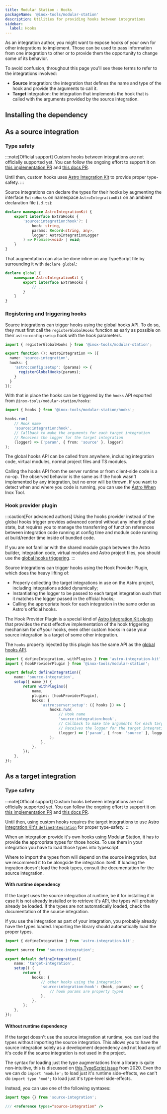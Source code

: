 ```yaml
---
title: Modular Station - Hooks
packageName: '@inox-tools/modular-station'
description: Utilities for providing hooks between integrations
sidebar:
  label: Hooks
---
```


As an integration author, you might want to expose hooks of your own for other integrations to implement. Those can be used to pass information from one integration to other or to provide them the opportunity to change some of its behavior.

To avoid confusion, throughout this page you'll see these terms to refer to the integrations involved:

- **Source** integration: the integration that defines the name and type of the hook and provide the arguments to call it.
- **Target** integration: the integration that implements the hook that is called with the arguments provided by the source integration.

## Installing the dependency


<PackageManagers pkg="@inox-tools/modular-station" />

## As a source integration

### Type safety

:::note[Official support]
Custom hooks between integrations are not officially supported yet. You can follow the ongoing effort to support it on [this implementation PR](https://github.com/withastro/astro/pull/11304) and [this docs PR](https://github.com/withastro/docs/pull/8701).

Until then, custom hooks uses [Astro Integration Kit](https://astro-integration-kit.netlify.app/) to provide proper type-safety.
:::

Source integrations can declare the types for their hooks by augmenting the interface `ExtraHooks` on namespace `AstroIntegrationKit` on an ambient declaration file (`.d.ts`):

```ts title="types.d.ts"
declare namespace AstroIntegrationKit {
	export interface ExtraHooks {
		'source:integration:hook'?: (
			hook: string,
			params: Record<string, any>,
			logger: AstroIntegrationLogger
		) => Promise<void> | void;
	}
}
```

That augmentation can also be done inline on any TypeScript file by surrounding it with `declare global`:

```ts title="source-integration/index.ts"
declare global {
	namespace AstroIntegrationKit {
		export interface ExtraHooks {
			// ...
		}
	}
}
```

### Registering and triggering hooks

Source integrations can trigger hooks using the global hooks API. To do so, they must first call the `registerGlobalHooks` function as early as possible on their `astro:config:setup` hook with the hook parameters.

```ts title="source-integration/index.ts" ins={1,7}
import { registerGlobalHooks } from '@inox-tools/modular-station';

export function (): AstroIntegration => ({
  name: 'source-integration',
  hooks: {
    'astro:config:setup': (params) => {
      registerGlobalHooks(params);
    }
  }
});
```

With that in place the hooks can be triggered by the `hooks` API exported from `@inox-tools/modular-station/hooks`:

```ts title="source-integration/some-module.ts"
import { hooks } from '@inox-tools/modular-station/hooks';

hooks.run(
	// Hook name
	'source:integration:hook',
	// Callback to make the arguments for each target integration
	// Receives the logger for the target integration
	(logger) => ['param', { from: 'source' }, logger]
);
```

The global hooks API can be called from anywhere, including integration code, virtual modules, normal project files and TS modules.

Calling the hooks API from the server runtime or from client-side code is a no-op. The observed behavior is the same as if the hook wasn't implemented by any integration, but no error will be thrown. If you want to detect when and where you code is running, you can use the [Astro When](/astro-when) Inox Tool.

### Hook provider plugin

:::caution[For advanced authors]
Using the hooks provider instead of the global hooks trigger provides advanced control without any inherit global state, but requires you to manage the transferring of function references between integration code running at config time and module code running at build/render time inside of bundled code.

If you are not familiar with the shared module graph between the Astro builder, integration code, virtual modules and Astro project files, you should use the [global hooks triggering](#registering-and-triggering-hooks).
:::

Source integrations can trigger hooks using the Hook Provider Plugin, which does the heavy lifting of:

- Properly collecting the target integrations in use on the Astro project, including integrations added dynamically;
- Instantiating the logger to be passed to each target integration such that it matches the logger passed in the official hooks;
- Calling the appropriate hook for each integration in the same order as Astro's official hooks.

The Hook Provider Plugin is a special kind of [Astro Integration Kit plugin](https://astro-integration-kit.netlify.app/core/with-plugins/) that provides the most effective implementation of the hook triggering mechanism for _all_ your hooks, even other custom hooks in case your source integration is a target of some other integration.

The `hooks` property injected by this plugin has the same API as the [global hooks API](#registering-and-triggering-hooks).

```ts title="source-integration/index.ts" ins={2,9,12-18}
import { defineIntegration, withPlugins } from 'astro-integration-kit';
import { hookProviderPlugin } from '@inox-tools/modular-station';

export default defineIntegration({
	name: 'source-integration',
	setup({ name }) {
		return withPlugins({
			name,
			plugins: [hookProviderPlugin],
			hooks: {
				'astro:server:setup': ({ hooks }) => {
					hooks.run(
						// Hook name
						'source:integration:hook',
						// Callback to make the arguments for each target integration
						// Receives the logger for the target integration
						(logger) => ['param', { from: 'source' }, logger]
					);
				},
			},
		});
	},
});
```

## As a target integration

### Type safety

:::note[Official support]
Custom hooks between integrations are not officially supported yet. You can follow the ongoing effort to support it on [this implementation PR](https://github.com/withastro/astro/pull/11304) and [this docs PR](https://github.com/withastro/docs/pull/8701).

Until then, using custom hooks requires the target integrations to use [Astro Integration Kit's `defineIntegration`](https://astro-integration-kit.netlify.app/core/define-integration/) for proper type-safety.
:::

When an integration provide it's own hooks using Modular Station, it has to provide the appropriate types for those hooks. To use them in your integration you have to load those types into typescript.

Where to import the types from will depend on the source integration, but we recommend it to be alongside the integration itself. If loading the ingration doesn't load the hook types, consult the documentation for the source integration.

#### With runtime dependency

If the target uses the source integration at runtime, be it for installing it in case it is not already installed or to retrieve it's [API](/modular-station/api), the types will probably already be loaded. If the types are not automatically loaded, check the documentation of the source integration.

If you use the integration as part of your integration, you probably already have the types loaded. Importing the library should automatically load the proper types.

```ts title="target-integration/index.ts" {"Importing the integration loads the types":2-3} {11-13}
import { defineIntegration } from 'astro-integration-kit';

import source from 'source-integration';

export default defineIntegration({
	name: 'target-integration',
	setup() {
		return {
			hooks: {
				// other hooks using the integration
				'source:integration:hook': (hook, params) => {
					// hook params are property typed
				},
			},
		};
	},
});
```

#### Without runtime dependency

If the target doesn't use the source integration at runtime, you can load the types without importing the source integration. This allows you to have the source integration solely as a development dependency and not load any of it's code if the source integration is not used in the project.

The syntax for loading just the type augmentations from a library is quite non-intuitive, this is discussed on [this TypeScript issue](https://github.com/microsoft/TypeScript/issues/36812) from 2020. Even tho we can do `import 'module';` to load just it's runtime side-effects, we can't do `import type 'mod';` to load just it's type-level side-effects.

Instead, you can use one of the following syntaxes:

```ts title="target-integration/index.ts" {"OR": 2}
import type {} from 'source-integration';

/// <reference types="source-integration" />
```
